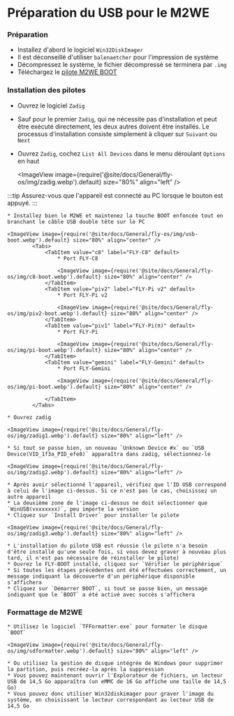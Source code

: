 
# Préparation du USB pour le M2WE

### Préparation

* Installez d'abord le logiciel `Win32DiskImager`
* Il est déconseillé d'utiliser `balenaetcher` pour l'impression de système
* Décompressez le système, le fichier décompressé se terminera par `.img`
* Téléchargez le [pilote M2WE BOOT](/docs/ResDownload/auxiliary_software/ "cliquez pour accéder")

### Installation des pilotes

* Ouvrez le logiciel `Zadig`
* Sauf pour le premier `Zadig`, qui ne nécessite pas d'installation et peut être exécuté directement, les deux autres doivent être installés. Le processus d'installation consiste simplement à cliquer sur `Suivant` ou `Next`
* Ouvrez `Zadig`, cochez `List All Devices` dans le menu déroulant `Options` en haut

    <ImageView image={require('@site/docs/General/fly-os/img/zadig.webp').default} size="80%" align="left" />

:::tip
Assurez-vous que l'appareil est connecté au PC lorsque le bouton est appuyé.
:::

    * Installez bien le M2WE et maintenez la touche BOOT enfoncée tout en branchant le câble USB double tête sur le PC

    <ImageView image={require('@site/docs/General/fly-os/img/usb-boot.webp').default} size="80%" align="center" />
            <Tabs>
                <TabItem value="c8" label="FLY-C8" default>
                    * Port FLY-C8

                    <ImageView image={require('@site/docs/General/fly-os/img/c8-boot.webp').default} size="80%" align="center" />
                </TabItem>
                <TabItem value="piv2" label="FLY-Pi v2" default>
                    * Port FLY-Pi v2

                    <ImageView image={require('@site/docs/General/fly-os/img/piv2-boot.webp').default} size="80%" align="center" />
                </TabItem>
                <TabItem value="piv1" label="FLY-Pi(π)" default>
                    * Port FLY-Pi

                    <ImageView image={require('@site/docs/General/fly-os/img/pi-boot.webp').default} size="80%" align="center" />
                </TabItem>
                <TabItem value="gemini" label="FLY-Gemini" default>
                    * Port FLY-Gemini

                    <ImageView image={require('@site/docs/General/fly-os/img/pi-boot.webp').default} size="80%" align="center" />

                </TabItem>
            </Tabs>

    * Ouvrez zadig

    <ImageView image={require('@site/docs/General/fly-os/img/zadig1.webp').default} size="80%" align="left" />

    * Si tout se passe bien, un nouveau `Unknown Device #x` ou `USB Device(VID_1f3a_PID_efe8)` apparaîtra dans zadig, sélectionnez-le

    <ImageView image={require('@site/docs/General/fly-os/img/zadig2.webp').default} size="80%" align="left" />

    * Après avoir sélectionné l'appareil, vérifiez que l'ID USB correspond à celui de l'image ci-dessus. Si ce n'est pas le cas, choisissez un autre appareil
    * La deuxième zone de l'image ci-dessus ne doit sélectionner que `WinUSB(vxxxxxxx)`, peu importe la version
    * Cliquez sur `Install Driver` pour installer le pilote

    <ImageView image={require('@site/docs/General/fly-os/img/zadig3.webp').default} size="80%" align="left" />

    * L'installation du pilote USB est réussie (le pilote n'a besoin d'être installé qu'une seule fois, si vous devez graver à nouveau plus tard, il n'est pas nécessaire de réinstaller le pilote)
    * Ouvrez le FLY-BOOT installé, cliquez sur `Vérifier le périphérique`
    * Si toutes les étapes précédentes ont été effectuées correctement, un message indiquant la découverte d'un périphérique disponible s'affichera
    * Cliquez sur `Démarrer BOOT`, si tout se passe bien, un message indiquant que le `BOOT` a été activé avec succès s'affichera

### Formattage de M2WE

    * Utilisez le logiciel `TFFormatter.exe` pour formater le disque `BOOT`

    <ImageView image={require('@site/docs/General/fly-os/img/sdformatter.webp').default} size="80%" align="left" />

    * Ou utilisez la gestion de disque intégrée de Windows pour supprimer la partition, puis recréez-la après la suppression
    * Vous pouvez maintenant ouvrir l'Explorateur de fichiers, un lecteur USB de 14,5 Go apparaîtra (un eMMC de 16 Go affiche une taille de 14,5 Go)
    * Vous pouvez donc utiliser Win32diskimager pour graver l'image du système, en choisissant le lecteur correspondant au lecteur USB de 14,5 Go